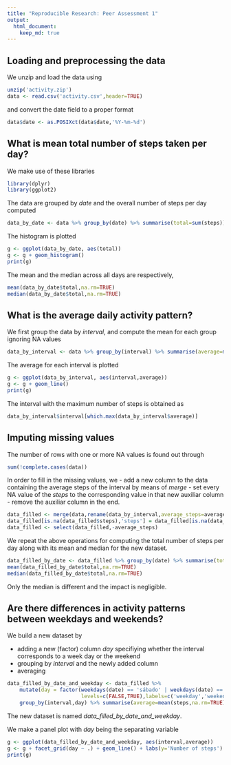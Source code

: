 ```yaml
---
title: "Reproducible Research: Peer Assessment 1"
output: 
  html_document:
    keep_md: true
---
```



## Loading and preprocessing the data

We unzip and load the data using
```r
unzip('activity.zip')
data <- read.csv('activity.csv',header=TRUE)
```
and convert the date field to a proper format
```r
data$date <- as.POSIXct(data$date,'%Y-%m-%d')
```

## What is mean total number of steps taken per day?

We make use of these libraries
```r
library(dplyr)
library(ggplot2)
```

The data are grouped by *date* and the overall number of steps per day computed
```r
data_by_date <- data %>% group_by(date) %>% summarise(total=sum(steps))
```

The histogram is plotted
```r
g <- ggplot(data_by_date, aes(total))
g <- g + geom_histogram()
print(g)
```

The mean and the median across all days are respectively,
```r
mean(data_by_date$total,na.rm=TRUE)
median(data_by_date$total,na.rm=TRUE)
```

## What is the average daily activity pattern?

We first group the data by *interval*, and compute the mean for each group ignoring NA values
```r
data_by_interval <- data %>% group_by(interval) %>% summarise(average=mean(steps,na.rm=TRUE))
```

The average for each interval is plotted
```r
g <- ggplot(data_by_interval, aes(interval,average))
g <- g + geom_line()
print(g)
```

The interval with the maximum number of steps is obtained as
```r
data_by_interval$interval[which.max(data_by_interval$average)]
```

## Imputing missing values

The number of rows with one or more NA values is found out through
```r
sum(!complete.cases(data))
```

In order to fill in the missing values, we 
- add a new column to the data containing the average steps of the interval by means of *merge*
- set every NA value of the *steps* to the corresponding value in that new auxiliar column 
- remove the auxiliar column in the end.
```r
data_filled <- merge(data,rename(data_by_interval,average_steps=average))
data_filled[is.na(data_filled$steps),'steps'] = data_filled[is.na(data_filled$steps),'average_steps']
data_filled <- select(data_filled,-average_steps)
```

We repeat the above operations for computing the total number of steps per day along with its mean and median for the new dataset.
```r
data_filled_by_date <- data_filled %>% group_by(date) %>% summarise(total=sum(steps))
mean(data_filled_by_date$total,na.rm=TRUE)
median(data_filled_by_date$total,na.rm=TRUE)
```

Only the median is different and the impact is negligible.

## Are there differences in activity patterns between weekdays and weekends?

We build a new dataset by

- adding a new (factor) column *day* specifiying whether the interval corresponds to a week day or the weekend
- grouping by *interval* and the newly added column
- averaging

```r
data_filled_by_date_and_weekday <- data_filled %>% 
	mutate(day = factor(weekdays(date) == 'sábado' | weekdays(date) == 'domingo',
						levels=c(FALSE,TRUE),labels=c('weekday','weekend'))) %>%
	group_by(interval,day) %>% summarise(average=mean(steps,na.rm=TRUE))
```
The new dataset is named *data_filled_by_date_and_weekday*.

We make a panel plot with *day* being the separating variable
```r
g <- ggplot(data_filled_by_date_and_weekday, aes(interval,average))
g <- g + facet_grid(day ~ .) + geom_line() + labs(y='Number of steps')
print(g)
```
